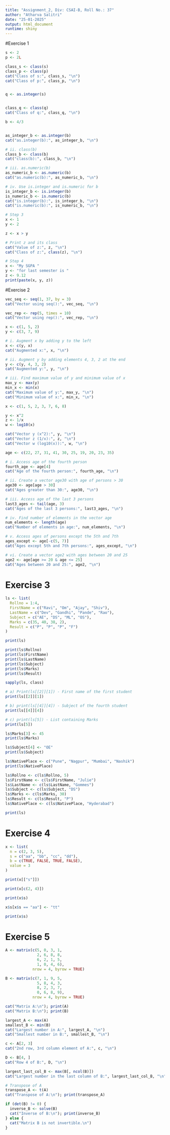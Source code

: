 ```yaml
---
title: "Assignment_2, Div: CSAI-B, Roll No.: 37"
author: "Atharva Salitri"
date: "25-01-2025"
output: html_document
runtime: shiny
---
```

#Exercise 1
```r

s <- 2
p <- 2L

class_s <- class(s)
class_p <- class(p)
cat("Class of s:", class_s, "\n")  
cat("Class of p:", class_p, "\n") 


q <- as.integer(s)


class_q <- class(q)
cat("Class of q:", class_q, "\n")  
```

```r

b <- 4/3


as_integer_b <- as.integer(b)
cat("as.integer(b):", as_integer_b, "\n")  

# ii. class(b)
class_b <- class(b)
cat("class(b):", class_b, "\n")  

# iii. as.numeric(b)
as_numeric_b <- as.numeric(b)
cat("as.numeric(b):", as_numeric_b, "\n") 

# iv. Use is.integer and is.numeric for b
is_integer_b <- is.integer(b)
is_numeric_b <- is.numeric(b)
cat("is.integer(b):", is_integer_b, "\n")  
cat("is.numeric(b):", is_numeric_b, "\n") 
```
```r
# Step 3
x <- 1
y <- 2

z <- x > y

# Print z and its class
cat("Value of z:", z, "\n")  
cat("Class of z:", class(z), "\n")
```

```r
# Step 4
x <- "My SGPA "
y <- "for last semester is "
z <- 9.12
print(paste(x, y, z))
```

#Exercise 2

```r
vec_seq <- seq(1, 37, by = 3)
cat("Vector using seq():", vec_seq, "\n")
```

```r
vec_rep <- rep(5, times = 10)
cat("Vector using rep():", vec_rep, "\n")
```

```r
x <- c(1, 5, 2)
y <- c(3, 7, 9)

# i. Augment x by adding y to the left
x <- c(y, x)
cat("Augmented x:", x, "\n")

# ii. Augment y by adding elements 4, 3, 2 at the end
y <- c(y, 4, 3, 2)
cat("Augmented y:", y, "\n")

# iii. Find maximum value of y and minimum value of x
max_y <- max(y)
min_x <- min(x)
cat("Maximum value of y:", max_y, "\n")
cat("Minimum value of x:", min_x, "\n")
```

```r
x <- c(1, 5, 2, 3, 7, 6, 8)

y <- x^2
z <- 1/x
w <- log10(x)

cat("Vector y (x^2):", y, "\n")
cat("Vector z (1/x):", z, "\n")
cat("Vector w (log10(x)):", w, "\n")
```

```r
age <- c(22, 27, 31, 41, 30, 25, 19, 20, 23, 35)

# i. Access age of the fourth person
fourth_age <- age[4]
cat("Age of the fourth person:", fourth_age, "\n")

# ii. Create a vector age30 with age of persons > 30
age30 <- age[age > 30]
cat("Ages greater than 30:", age30, "\n")

# iii. Access age of the last 3 persons
last3_ages <- tail(age, 3)
cat("Ages of the last 3 persons:", last3_ages, "\n")

# iv. Find number of elements in the vector age
num_elements <- length(age)
cat("Number of elements in age:", num_elements, "\n")

# v. Access ages of persons except the 5th and 7th
ages_except <- age[-c(5, 7)]
cat("Ages except 5th and 7th persons:", ages_except, "\n")

# vi. Create a vector age2 with ages between 20 and 25
age2 <- age[age >= 20 & age <= 25]
cat("Ages between 20 and 25:", age2, "\n")
```

# Exercise 3

```r
ls <- list(
  Rollno = 1:4,
  FirstName = c("Ravi", "Om", "Ajay", "Shiv"),
  LastName = c("Dev", "Gandhi", "Pande", "Rao"),
  Subject = c("AE", "DS", "ML", "OS"),
  Marks = c(35, 40, 38, 2),
  Result = c("P", "P", "P", "F")
)
```

```r
print(ls)

print(ls$Rollno)
print(ls$FirstName)
print(ls$LastName)
print(ls$Subject)
print(ls$Marks)
print(ls$Result)
```


```r
sapply(ls, class)

# a) Print(ls[[2]][1]) - First name of the first student
print(ls[[2]][1])  

# b) print(ls[[4]][4]) - Subject of the fourth student
print(ls[[4]][4])  

# c) print(ls[5]) - List containing Marks
print(ls[5]) 
```

```r
ls$Marks[3] <- 45
print(ls$Marks)

ls$Subject[4] <- "OE"
print(ls$Subject)
```

```r
ls$NativePlace <- c("Pune", "Nagpur", "Mumbai", "Nashik")
print(ls$NativePlace)

ls$Rollno <- c(ls$Rollno, 5)
ls$FirstName <- c(ls$FirstName, "Julie")
ls$LastName <- c(ls$LastName, "Gommes")
ls$Subject <- c(ls$Subject, "DS")
ls$Marks <- c(ls$Marks, 30)
ls$Result <- c(ls$Result, "P")
ls$NativePlace <- c(ls$NativePlace, "Hyderabad")

print(ls)
```

# Exercise 4

```r
x <- list(
  n = c(2, 3, 5),
  s = c("aa", "bb", "cc", "dd"),
  b = c(TRUE, FALSE, TRUE, FALSE),
  value = 3
)
```

```r

print(x[["s"]])

print(x[c(2, 4)])

print(x$s)
```

```r
x$s[x$s == "aa"] <- "tt"

print(x$s)
```

# Exercise 5

```r
A <- matrix(c(5, 0, 3, 1, 
              2, 6, 8, 8, 
              6, 2, 1, 5, 
              1, 0, 4, 6), 
            nrow = 4, byrow = TRUE)

B <- matrix(c(7, 1, 9, 5, 
              5, 8, 4, 3, 
              8, 2, 3, 7, 
              0, 6, 8, 9), 
            nrow = 4, byrow = TRUE)

cat("Matrix A:\n"); print(A)
cat("Matrix B:\n"); print(B)

```

```r
largest_A <- max(A)
smallest_B <- min(B)
cat("Largest number in A:", largest_A, "\n")
cat("Smallest number in B:", smallest_B, "\n")
```

```r
c <- A[2, 3]
cat("2nd row, 3rd column element of A:", c, "\n")

D <- B[4, ]
cat("Row 4 of B:", D, "\n")

largest_last_col_B <- max(B[, ncol(B)])
cat("Largest number in the last column of B:", largest_last_col_B, "\n")

# Transpose of A
transpose_A <- t(A)
cat("Transpose of A:\n"); print(transpose_A)

if (det(B) != 0) {
  inverse_B <- solve(B)
  cat("Inverse of B:\n"); print(inverse_B)
} else {
  cat("Matrix B is not invertible.\n")
}
```

